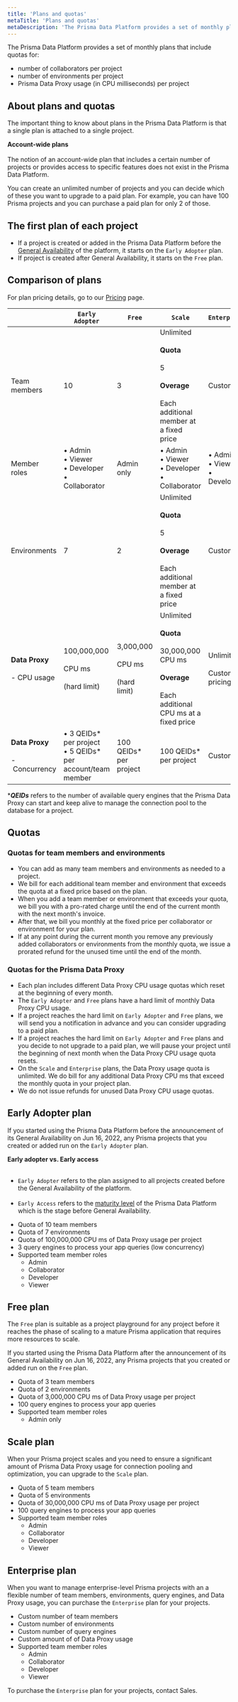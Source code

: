 ```yaml
---
title: 'Plans and quotas'
metaTitle: 'Plans and quotas'
metaDescription: 'The Prisma Data Platform provides a set of monthly plans that include quotas for the number of collaborators and environments per project, as well as a quota for the usage of the Prisma Data Proxy (in CPU milliseconds).'
---
```


<TopBlock>

The Prisma Data Platform provides a set of monthly plans that include quotas for:

- number of collaborators per project
- number of environments per project
- Prisma Data Proxy usage (in CPU milliseconds) per project

</TopBlock>

## About plans and quotas

The important thing to know about plans in the Prisma Data Platform is that a single plan is attached to a single project.

<Admonition type="alert">

**Account-wide plans**<br /><br />
The notion of an account-wide plan that includes a certain number of projects or provides access to specific features does not exist in the Prisma Data Platform.<br />

</Admonition>

You can create an unlimited number of projects and you can decide which of these you want to upgrade to a paid plan. For example, you can have 100 Prisma projects and you can purchase a paid plan for only 2 of those.

## The first plan of each project

- If a project is created or added in the Prisma Data Platform before the [General Availability](/about/prisma/platform-releases#maturity-levels) of the platform, it starts on the `Early Adopter` plan.
- If project is created after General Availability, it starts on the `Free` plan.

## Comparison of plans

For plan pricing details, go to our [Pricing](https://cloud.prisma.io/pricing) page.

|                                               | `Early Adopter`                                                  | `Free`                                                   | `Scale`                                                                                                                                                                   | `Enterprise`                                 |
| --------------------------------------------- | ---------------------------------------------------------------- | -------------------------------------------------------- | ------------------------------------------------------------------------------------------------------------------------------------------------------------------------- | -------------------------------------------- |
| Team members                                  | 10                                                               | 3                                                        | Unlimited<br /><br /> <strong>Quota</strong><br /><br />5 <br /><br /><strong>Overage</strong><br /><br />Each additional member at a fixed price                         | Custom                                       |
| Member roles                                  | • Admin<br />• Viewer<br />• Developer<br />• Collaborator       | Admin only                                               | • Admin<br />• Viewer<br />• Developer<br />• Collaborator                                                                                                                | • Admin<br />• Viewer<br />• Developer<br /> |
| Environments                                  | 7                                                                | 2                                                        | Unlimited<br /><br /> <strong>Quota</strong><br /><br />5 <br /><br /><strong>Overage</strong><br /><br />Each additional member at a fixed price                         | Custom                                       |
| **Data Proxy**<br /><br /> - CPU usage        | 100,000,000<br /><br />CPU&nbsp;ms<br /><br />(hard limit)       | 3,000,000<br /><br />CPU&nbsp;ms<br /><br />(hard limit) | Unlimited<br /><br /><strong>Quota</strong><br /><br />30,000,000 CPU&nbsp;ms<br /><br /><strong>Overage</strong><br /><br />Each additional CPU&nbsp;ms at a fixed price | Unlimited<br /><br />Custom pricing          |
| **Data Proxy**<br /><br /> -&nbsp;Concurrency | • 3 QEIDs\* per project<br />• 5 QEIDs\* per account/team member | 100 QEIDs\* per project                                  | 100 QEIDs\* per project                                                                                                                                                   | Custom                                       |

<Admonition type="warning">

\*_**QEIDs**_ refers to the number of available query engines that the Prisma Data Proxy can start and keep alive to manage the connection pool to the database for a project.

</Admonition>

## Quotas

### Quotas for team members and environments

- You can add as many team members and environments as needed to a project.
- We bill for each additional team member and environment that exceeds the quota at a fixed price based on the plan.
- When you add a team member or environment that exceeds your quota, we bill you with a pro-rated charge until the end of the current month with the next month's invoice.
- After that, we bill you monthly at the fixed price per collaborator or environment for your plan.
- If at any point during the current month you remove any previously added collaborators or environments from the monthly quota, we issue a prorated refund for the unused time until the end of the month.

### Quotas for the Prisma Data Proxy

- Each plan includes different Data Proxy CPU usage quotas which reset at the beginning of every month.
- The `Early Adopter` and `Free` plans have a hard limit of monthly Data Proxy CPU usage.
- If a project reaches the hard limit on `Early Adopter` and `Free` plans, we will send you a notification in advance and you can consider upgrading to a paid plan.
- If a project reaches the hard limit on `Early Adopter` and `Free` plans and you decide to not upgrade to a paid plan, we will pause your project until the beginning of next month when the Data Proxy CPU usage quota resets.
- On the `Scale` and `Enterprise` plans, the Data Proxy usage quota is unlimited. We do bill for any additional Data Proxy CPU ms that exceed the monthly quota in your project plan.
- We do not issue refunds for unused Data Proxy CPU usage quotas.

## <inlinecode>Early Adopter</inlinecode> plan

If you started using the Prisma Data Platform before the announcement of its General Availability on Jun 16, 2022, any Prisma projects that you created or added run on the `Early Adopter` plan.

<Admonition type="warning">

**Early adopter vs. Early access**<br /><br />

- `Early Adopter` refers to the plan assigned to all projects created before the General Availability of the platform.<br /><br />
- `Early Access` refers to the [maturity level](https://www.prisma.io/docs/about/prisma/platform-releases) of the Prisma Data Platform which is the stage before General Availability.

</Admonition>

- Quota of 10 team members
- Quota of 7 environments
- Quota of 100,000,000 CPU ms of Data Proxy usage per project
- 3 query engines to process your app queries (low concurrency)
- Supported team member roles
  - Admin
  - Collaborator
  - Developer
  - Viewer

## <inlinecode>Free</inlinecode> plan

The `Free` plan is suitable as a project playground for any project before it reaches the phase of scaling to a mature Prisma application that requires more resources to scale.

If you started using the Prisma Data Platform after the announcement of its General Availability on Jun 16, 2022, any Prisma projects that you created or added run on the `Free` plan.

- Quota of 3 team members
- Quota of 2 environments
- Quota of 3,000,000 CPU ms of Data Proxy usage per project
- 100 query engines to process your app queries
- Supported team member roles
  - Admin only

## <inlinecode>Scale</inlinecode> plan

When your Prisma project scales and you need to ensure a significant amount of Prisma Data Proxy usage for connection pooling and optimization, you can upgrade to the `Scale` plan.

- Quota of 5 team members
- Quota of 5 environments
- Quota of 30,000,000 CPU ms of Data Proxy usage per project
- 100 query engines to process your app queries
- Supported team member roles
  - Admin
  - Collaborator
  - Developer
  - Viewer

## <inlinecode>Enterprise</inlinecode> plan

When you want to manage enterprise-level Prisma projects with an a flexible number of team members, environments, query engines, and Data Proxy usage, you can purchase the `Enterprise` plan for your projects.

- Custom number of team members
- Custom number of environments
- Custom number of query engines
- Custom amount of of Data Proxy usage
- Supported team member roles
  - Admin
  - Collaborator
  - Developer
  - Viewer

<Tip>

To purchase the `Enterprise` plan for your projects, contact Sales.

</Tip>
